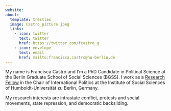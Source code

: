 ```yaml
---
website:
about:
  template: trestles
  image: Castro_picture.jpeg
  links:
    - icon: twitter
      text: twitter
      href: https://twitter.com/fcastro_g
    - icon: envelope
      text: email
      href: mailto:francisca.castro@hu-berlin.de
---
```


My name is Francisca Castro and I'm a PhD Candidate in Political Science at the Berlin Graduate School of Social Sciences (BGSS). I work as a [Research Fellow](https://www.sowi.hu-berlin.de/en/lehrbereiche-en/international-politics/Team/staff/1693006) in the Chair of International Politics at the Institute of Social Sciences of Humboldt-Universität zu Berlin, Germany.

My research interests are intrastate conflict, protests and social movements, state repression, and democratic backsliding.
